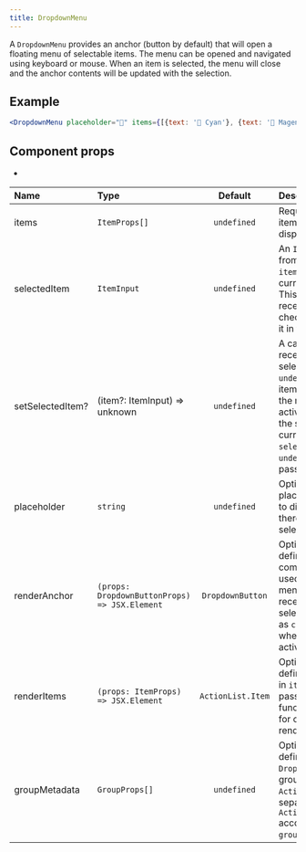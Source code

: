 ```yaml
---
title: DropdownMenu
---
```


A `DropdownMenu` provides an anchor (button by default) that will open a floating menu of selectable items. The menu can be opened and navigated using keyboard or mouse. When an item is selected, the menu will close and the anchor contents will be updated with the selection.

## Example

```jsx live
<DropdownMenu placeholder="🎨" items={[{text: '🔵 Cyan'}, {text: '🔴 Magenta'}, {text: '🟡 Yellow'}]} />
```

## Component props

-

| Name             | Type                                          |      Default      | Description                                                                                                                                                                                    |
| :--------------- | :-------------------------------------------- | :---------------: | :--------------------------------------------------------------------------------------------------------------------------------------------------------------------------------------------- |
| items            | `ItemProps[]`                                 |    `undefined`    | Required. A list of item objects to display in the menu                                                                                                                                        |
| selectedItem     | `ItemInput`                                   |    `undefined`    | An `ItemProps` item from the list of `items` which is currently selected. This item will receive a checkmark next to it in the menu.                                                           |
| setSelectedItem? | (item?: ItemInput) => unknown                 |    `undefined`    | A callback which receives the selected item or `undefined` when an item is activated in the menu. If the activated item is the same as the current `selectedItem`, `undefined` will be passed. |
| placeholder      | `string`                                      |    `undefined`    | Optional. A placeholder value to display when there is no current selection.                                                                                                                   |
| renderAnchor     | `(props: DropdownButtonProps) => JSX.Element` | `DropdownButton`  | Optional. If defined, provided component will be used to render the menu anchor. Will receive the selected `Item` text as `children` prop when an item is activated.                           |
| renderItems      | `(props: ItemProps) => JSX.Element`           | `ActionList.Item` | Optional. If defined, each item in `items` will be passed to this function, allowing for custom item rendering.                                                                                |
| groupMetadata    | `GroupProps[]`                                |    `undefined`    | Optional. If defined, `DropdownMenu` will group `items` into `ActionList.Group`s separated by `ActionList.Divider` according to their `groupId` property.                                      |
